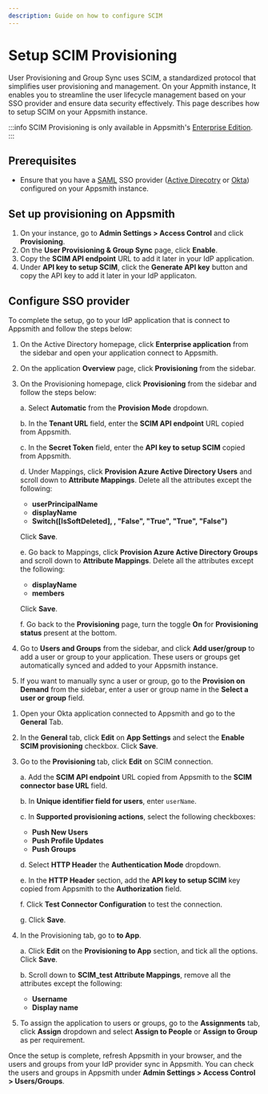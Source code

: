 ```yaml
---
description: Guide on how to configure SCIM
---
```



# Setup SCIM Provisioning

User Provisioning and Group Sync uses SCIM, a standardized protocol that simplifies user provisioning and management. On your Appmith instance, It enables you to streamline the user lifecycle management based on your SSO provider and ensure data security effectively. This page describes how to setup SCIM on your Appsmith instance.

:::info
SCIM Provisioning is only available in Appsmith's [Enterprise Edition](https://www.appsmith.com/pricing).
:::

## Prerequisites

-  Ensure that you have a [SAML](/getting-started/setup/instance-configuration/authentication/security-assertion-markup-language-saml) SSO provider ([Active Direcotry](/getting-started/setup/instance-configuration/authentication/security-assertion-markup-language-saml/active-directory) or [Okta](/getting-started/setup/instance-configuration/authentication/security-assertion-markup-language-saml/okta)) configured on your Appsmith instance.


## Set up provisioning on Appsmith

1. On your instance, go to **Admin Settings > Access Control** and click **Provisioning**.
2. On the **User Provisioning & Group Sync** page, click **Enable**.
3. Copy the **SCIM API endpoint** URL to add it later in your IdP application.
4. Under **API key to setup SCIM**, click the **Generate API key** button and copy the API key to add it later in your IdP applicaton.


## Configure SSO provider

To complete the setup, go to your IdP application that is connect to Appsmith and follow the steps below:

<Tabs queryString="scim">
<TabItem label="Active Direcotry (SAML)" value="scim-ad-saml">

1. On the Active Directory homepage, click **Enterprise application** from the sidebar and open your application connect to Appsmith.

2. On the application **Overview** page, click **Provisioning** from the sidebar.

3. On the Provisioning homepage, click **Provisioning** from the sidebar and follow the steps below:

    a. Select **Automatic** from the **Provision Mode** dropdown.

    b. In the **Tenant URL** field, enter the **SCIM API endpoint** URL copied from Appsmith.

    c. In the **Secret Token** field, enter the **API key to setup SCIM** copied from Appsmith.

    d. Under Mappings, click **Provision Azure Active Directory Users** and scroll down to **Attribute Mappings**. Delete all the attributes except the following:

    - **userPrincipalName**
    - **displayName**
    - **Switch([IsSoftDeleted], , "False", "True", "True", "False")**

    Click **Save**.

    e. Go back to Mappings, click **Provision Azure Active Directory Groups** and scroll down to **Attribute Mappings**. Delete all the attributes except the following:

    - **displayName**
    - **members**

    Click **Save**.

    f. Go back to the **Provisioning** page, turn the toggle **On** for **Provisioning status** present at the bottom. 

4. Go to **Users and Groups** from the sidebar, and click **Add user/group** to add a user or group to your application. These users or groups get automatically synced and added to your Appsmith instance.

5. If you want to manually sync a user or group, go to the **Provision on Demand** from the sidebar, enter a user or group name in the **Select a user or group** field. 

</TabItem>

<TabItem label="Okta (SAML)" value="scim-okta-saml">

1. Open your Okta application connected to Appsmith and go to the **General** Tab.
2. In the **General** tab, click **Edit** on **App Settings** and select the **Enable SCIM provisioning** checkbox. Click **Save**.
3. Go to the **Provisioning** tab, click **Edit** on SCIM connection.

    a. Add the **SCIM API endpoint** URL copied from Appsmith to the **SCIM connector base URL** field.

    b. In **Unique identifier field for users**, enter `userName`.

    c. In **Supported provisioning actions**, select the following checkboxes:

    - **Push New Users**
    - **Push Profile Updates**
    - **Push Groups**

    d. Select **HTTP Header** the **Authentication Mode** dropdown.

    e. In the **HTTP Header** section, add the **API key to setup SCIM** key copied from Appsmith to the **Authorization** field.
    
    f. Click **Test Connector Configuration** to test the connection.

    g. Click **Save**.

4. In the Provisioning tab, go to **to App**.

    a. Click **Edit** on the **Provisioning to App** section, and tick all the options. Click **Save**.

    b. Scroll down to **SCIM_test Attribute Mappings**, remove all the attributes except the following:

    - **Username**
    - **Display name**

5. To assign the application to users or groups, go to the **Assignments** tab, click **Assign** dropdown and select **Assign to People** or **Assign to Group** as per requirement.  

</TabItem>    
</Tabs>

Once the setup is complete, refresh Appsmith in your browser, and the users and groups from your IdP provider sync in Appsmith. You can check the users and groups in Appsmith under **Admin Settings > Access Control > Users/Groups**.